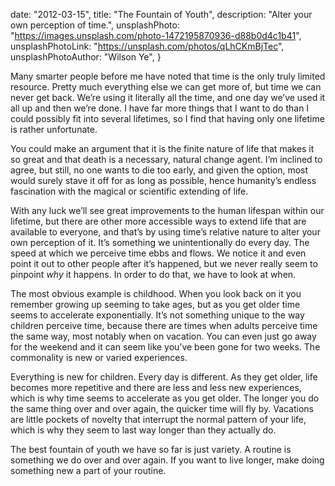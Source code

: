   date: "2012-03-15",
  title: "The Fountain of Youth",
  description: "Alter your own perception of time.",
  unsplashPhoto: "https://images.unsplash.com/photo-1472195870936-d88b0d4c1b41",
  unsplashPhotoLink: "https://unsplash.com/photos/qLhCKmBjTec",
  unsplashPhotoAuthor: "Wilson Ye",
}

Many smarter people before me have noted that time is the only truly limited resource. Pretty much everything else we can get more of, but time we can never get back. We’re using it literally all the time, and one day we’ve used it all up and then we’re done. I have far more things that I want to do than I could possibly fit into several lifetimes, so I find that having only one lifetime is rather unfortunate.

You could make an argument that it is the finite nature of life that makes it so great and that death is a necessary, natural change agent. I’m inclined to agree, but still, no one wants to die too early, and given the option, most would surely stave it off for as long as possible, hence humanity’s endless fascination with the magical or scientific extending of life.

With any luck we’ll see great improvements to the human lifespan within our lifetime, but there are other more accessible ways to extend life that are available to everyone, and that’s by using time’s relative nature to alter your own perception of it. It’s something we unintentionally do every day. The speed at which we perceive time ebbs and flows. We notice it and even point it out to other people after it’s happened, but we never really seem to pinpoint _why_ it happens. In order to do that, we have to look at when.

The most obvious example is childhood. When you look back on it you remember growing up seeming to take ages, but as you get older time seems to accelerate exponentially. It’s not something unique to the way children perceive time, because there are times when adults perceive time the same way, most notably when on vacation. You can even just go away for the weekend and it can seem like you’ve been gone for two weeks. The commonality is new or varied experiences.

Everything is new for children. Every day is different. As they get older, life becomes more repetitive and there are less and less new experiences, which is why time seems to accelerate as you get older. The longer you do the same thing over and over again, the quicker time will fly by. Vacations are little pockets of novelty that interrupt the normal pattern of your life, which is why they seem to last way longer than they actually do.

The best fountain of youth we have so far is just variety. A routine is something we do over and over again. If you want to live longer, make doing something new a part of your routine.
